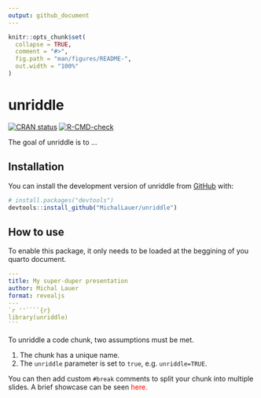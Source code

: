 ```yaml
---
output: github_document
---
```


<!-- README.md is generated from README.Rmd. Please edit that file -->

```r
knitr::opts_chunk$set(
  collapse = TRUE,
  comment = "#>",
  fig.path = "man/figures/README-",
  out.width = "100%"
)
```

# unriddle

<!-- badges: start -->
[![CRAN status](https://www.r-pkg.org/badges/version/unriddle)](https://CRAN.R-project.org/package=unriddle)
[![R-CMD-check](https://github.com/MichalLauer/unriddle/actions/workflows/R-CMD-check.yaml/badge.svg)](https://github.com/MichalLauer/unriddle/actions/workflows/R-CMD-check.yaml)
<!-- badges: end -->

The goal of unriddle is to ...

## Installation

You can install the development version of unriddle from [GitHub](https://github.com/) with:

``` r
# install.packages("devtools")
devtools::install_github("MichalLauer/unriddle")
```

## How to use

To enable this package, it only needs to be loaded at the beggining of you
quarto document.

````yml
---
title: My super-duper presentation
author: Michal Lauer
format: revealjs
---
`r ''````{r}
library(unriddle)
```
````

To unriddle a code chunk, two assumptions must be met.

1) The chunk has a unique name.
2) The `unriddle` parameter is set to `true`, e.g. `unriddle=TRUE`.

You can then add custom `#break` comments to split your chunk into multiple
slides. A brief showcase can be seen <span style="color: red">here</red>.

